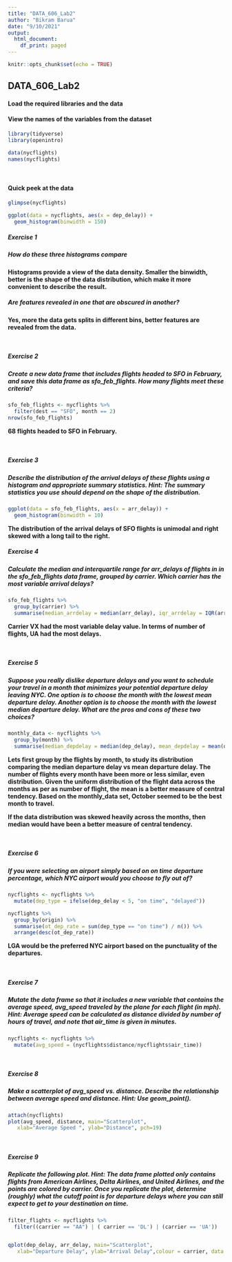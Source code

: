 ```yaml
---
title: "DATA_606_Lab2"
author: "Bikram Barua"
date: "9/10/2021"
output:
  html_document:
    df_print: paged
---
```


```r
knitr::opts_chunk$set(echo = TRUE)
```

## DATA_606_Lab2
#### Load the required libraries and the data
#### View the names of the variables from the dataset
```r
library(tidyverse)
library(openintro)

data(nycflights)
names(nycflights)
```

<br>

#### Quick peek at the data
```r
glimpse(nycflights)

```

```r
ggplot(data = nycflights, aes(x = dep_delay)) +
  geom_histogram(binwidth = 150)
```


##### _Exercise 1_  
##### _How do these three histograms compare_  
**Histograms provide a view of the data density. Smaller the binwidth, better is the shape of the data distribution, which make it more convenient to describe the result.**

##### _Are features revealed in one that are obscured in another?_  
**Yes, more the data gets splits in different bins, better features are revealed from the data.**

<br>

##### _Exercise 2_  
##### _Create a new data frame that includes flights headed to SFO in February, and save this data frame as sfo_feb_flights. How many flights meet these criteria?_  

```r
sfo_feb_flights <- nycflights %>%
  filter(dest == "SFO", month == 2)
nrow(sfo_feb_flights)

```
**68 flights headed to SFO in February.**

<br>

##### _Exercise 3_  
##### _Describe the distribution of the arrival delays of these flights using a histogram and appropriate summary statistics. Hint: The summary statistics you use should depend on the shape of the distribution._  

```r
ggplot(data = sfo_feb_flights, aes(x = arr_delay)) +
  geom_histogram(binwidth = 10)
```


**The distribution of the arrival delays of SFO flights is unimodal and right skewed with a long tail to the right.**


##### _Exercise 4_  
##### _Calculate the median and interquartile range for arr_delays of flights in in the sfo_feb_flights data frame, grouped by carrier. Which carrier has the most variable arrival delays?_  

```r
sfo_feb_flights %>%
  group_by(carrier) %>%
  summarise(median_arrdelay = median(arr_delay), iqr_arrdelay = IQR(arr_delay), n_flights = n())
```
**Carrier VX had the most variable delay value. In terms of number of flights, UA had the most delays.**  

<br>

##### _Exercise 5_  
##### _Suppose you really dislike departure delays and you want to schedule your travel in a month that minimizes your potential departure delay leaving NYC. One option is to choose the month with the lowest mean departure delay. Another option is to choose the month with the lowest median departure delay. What are the pros and cons of these two choices?_  
```r
monthly_data <- nycflights %>%
  group_by(month) %>%
  summarise(median_depdelay = median(dep_delay), mean_depdelay = mean(dep_delay), iqr_depdelay = IQR(dep_delay), minimum=min(dep_delay), maximum=max(dep_delay), variance = maximum - minimum, n_flights = n()) 

```


**Lets first group by the flights by month, to study its distribution comparing the median departure delay vs mean departure delay. The number of flights every month have been more or less similar, even distribution. Given the uniform distribution of the flight data across the months as per as number of flight, the mean is a better measure of central tendency. Based on the monthly_data set, October seemed to be the best month to travel.  **

**If the data distribution was skewed heavily across the months, then median would have been a better measure of central tendency.  **

<br>

##### _Exercise 6_  
##### _If you were selecting an airport simply based on on time departure percentage, which NYC airport would you choose to fly out of?_  

```r
nycflights <- nycflights %>%
  mutate(dep_type = ifelse(dep_delay < 5, "on time", "delayed"))

nycflights %>%
  group_by(origin) %>%
  summarise(ot_dep_rate = sum(dep_type == "on time") / n()) %>%
  arrange(desc(ot_dep_rate))
```

**LGA would be the preferred NYC airport based on the punctuality of the departures.  **

<br>

##### _Exercise 7_  
##### _Mutate the data frame so that it includes a new variable that contains the average speed, avg_speed traveled by the plane for each flight (in mph). Hint: Average speed can be calculated as distance divided by number of hours of travel, and note that air_time is given in minutes._  
```r
nycflights <- nycflights %>%
  mutate(avg_speed = (nycflights$distance/nycflights$air_time))

```

<br>

##### _Exercise 8_  
##### _Make a scatterplot of avg_speed vs. distance. Describe the relationship between average speed and distance. Hint: Use geom_point()._  

```r
attach(nycflights)
plot(avg_speed, distance, main="Scatterplot",
   xlab="Average Speed ", ylab="Distance", pch=19) 
```

<br>

##### _Exercise 9_  
##### _Replicate the following plot. Hint: The data frame plotted only contains flights from American Airlines, Delta Airlines, and United Airlines, and the points are colored by carrier. Once you replicate the plot, determine (roughly) what the cutoff point is for departure delays where you can still expect to get to your destination on time._  


```r
filter_flights <- nycflights %>%
  filter((carrier == "AA") | ( carrier == 'DL') | (carrier == 'UA'))


qplot(dep_delay, arr_delay, main="Scatterplot",
   xlab="Departure Delay", ylab="Arrival Delay",colour = carrier, data = filter_flights) 
```



